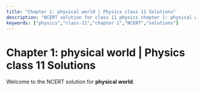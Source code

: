 ```yaml
---
title: "Chapter 1: physical world | Physics class 11 Solutions"
description: "NCERT solution for class 11 physics chapter 1: physical world."
keywords: ["physics","class-11","chapter 1","NCERT","solutions"]
---
```


# Chapter 1: physical world | Physics class 11 Solutions

Welcome to the NCERT solution for **physical world**.
